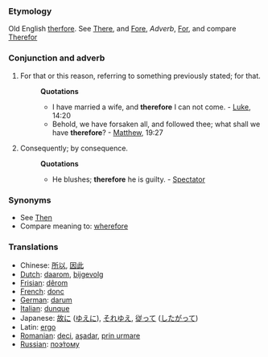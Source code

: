 ===Etymology===
Old English [[therfore]]. See [[There]], and [[Fore]], ''Adverb'', [[For]], and compare [[Therefor]]
===Conjunction and adverb===
#For that or this reason, referring to something previously stated; for that.
#:'''Quotations'''
#:*I have married a wife, and '''therefore''' I can not come. - [[Luke]], 14:20
#:*Behold, we have forsaken all, and followed thee; what shall we have '''therefore'''? - [[Matthew]], 19:27
#Consequently; by consequence.
#:'''Quotations'''
#:*He blushes; '''therefore''' he is guilty. - [[Spectator]]
===Synonyms===
*See [[Then]]
*Compare meaning to: [[wherefore]]

===Translations===
*Chinese: [[所以]], [[因此]]
*[[Dutch]]: [[daarom]], [[bijgevolg]]
*[[Frisian]]: [[dêrom]]
*[[French]]: [[donc]]
*[[German]]: [[darum]]
*[[Italian]]: [[dunque]]
*Japanese: [[故に]] ([[ゆえに]]), [[それゆえ]], [[従って]] ([[したがって]])
*Latin: [[ergo]]
*[[Romanian]]: [[deci]], [[aşadar]], [[prin urmare]]
*[[Russian]]: [[поэтому|поэ́тому]]